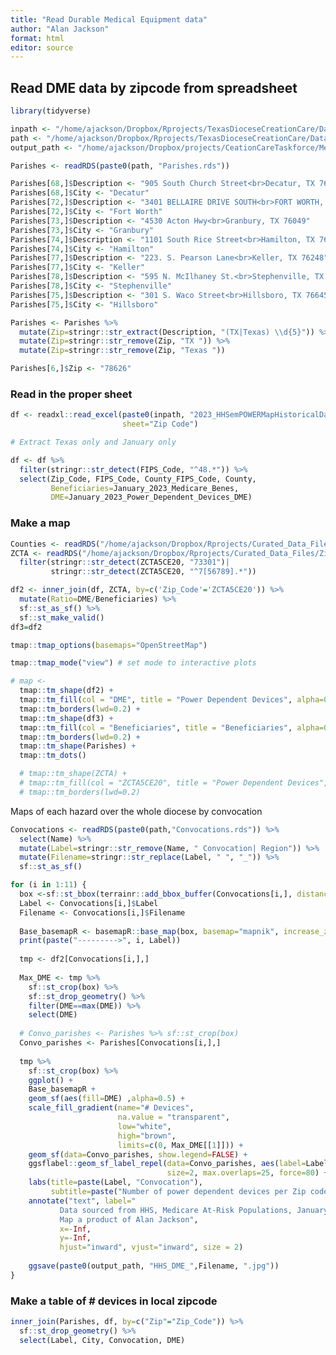 ```yaml
---
title: "Read Durable Medical Equipment data"
author: "Alan Jackson"
format: html
editor: source
---
```


## Read DME data by zipcode from spreadsheet

```r

library(tidyverse)

inpath <- "/home/ajackson/Dropbox/Rprojects/TexasDioceseCreationCare/Data/Medicare/"
path <- "/home/ajackson/Dropbox/Rprojects/TexasDioceseCreationCare/Data/"
output_path <- "/home/ajackson/Dropbox/projects/CeationCareTaskforce/Medicare/"

Parishes <- readRDS(paste0(path, "Parishes.rds"))  

Parishes[68,]$Description <- "905 South Church Street<br>Decatur, TX 76234" 
Parishes[68,]$City <- "Decatur" 
Parishes[72,]$Description <- "3401 BELLAIRE DRIVE SOUTH<br>FORT WORTH, TX 76109" 
Parishes[72,]$City <- "Fort Worth" 
Parishes[73,]$Description <- "4530 Acton Hwy<br>Granbury, TX 76049" 
Parishes[73,]$City <- "Granbury" 
Parishes[74,]$Description <- "1101 South Rice Street<br>Hamilton, TX 76531" 
Parishes[74,]$City <- "Hamilton" 
Parishes[77,]$Description <- "223. S. Pearson Lane<br>Keller, TX 76248" 
Parishes[77,]$City <- "Keller" 
Parishes[78,]$Description <- "595 N. McIlhaney St.<br>Stephenville, TX 76401" 
Parishes[78,]$City <- "Stephenville" 
Parishes[75,]$Description <- "301 S. Waco Street<br>Hillsboro, TX 76645" 
Parishes[75,]$City <- "Hillsboro" 

Parishes <- Parishes %>% 
  mutate(Zip=stringr::str_extract(Description, "(TX|Texas) \\d{5}")) %>%
  mutate(Zip=stringr::str_remove(Zip, "TX ")) %>% 
  mutate(Zip=stringr::str_remove(Zip, "Texas "))

Parishes[6,]$Zip <- "78626"

```

### Read in the proper sheet

```r

df <- readxl::read_excel(paste0(inpath, "2023_HHSemPOWERMapHistoricalDataset.xlsx"),
                         sheet="Zip Code")

# Extract Texas only and January only

df <- df %>% 
  filter(stringr::str_detect(FIPS_Code, "^48.*")) %>% 
  select(Zip_Code, FIPS_Code, County_FIPS_Code, County, 
         Beneficiaries=January_2023_Medicare_Benes,
         DME=January_2023_Power_Dependent_Devices_DME)


```

### Make a map

```r

Counties <- readRDS("/home/ajackson/Dropbox/Rprojects/Curated_Data_Files/Texas_Counties/County_Outlines.rds")
ZCTA <- readRDS("/home/ajackson/Dropbox/Rprojects/Curated_Data_Files/Zipcodes/ZCTA_polygons_2020.rds") %>% 
  filter(stringr::str_detect(ZCTA5CE20, "73301")|
         stringr::str_detect(ZCTA5CE20, "^7[56789].*"))

df2 <- inner_join(df, ZCTA, by=c('Zip_Code'='ZCTA5CE20')) %>% 
  mutate(Ratio=DME/Beneficiaries) %>% 
  sf::st_as_sf() %>% 
  sf::st_make_valid()
df3=df2

tmap::tmap_options(basemaps="OpenStreetMap")

tmap::tmap_mode("view") # set mode to interactive plots

# map <- 
  tmap::tm_shape(df2) + 
  tmap::tm_fill(col = "DME", title = "Power Dependent Devices", alpha=0.5, style="pretty")+
  tmap::tm_borders(lwd=0.2) +
  tmap::tm_shape(df3) +
  tmap::tm_fill(col = "Beneficiaries", title = "Beneficiaries", alpha=0.5, style="pretty")+
  tmap::tm_borders(lwd=0.2) +
  tmap::tm_shape(Parishes) + 
  tmap::tm_dots()

  # tmap::tm_shape(ZCTA) + 
  # tmap::tm_fill(col = "ZCTA5CE20", title = "Power Dependent Devices", alpha=0.5, style="pretty")+
  # tmap::tm_borders(lwd=0.2) 
```

Maps of each hazard over the whole diocese by convocation

```r

Convocations <- readRDS(paste0(path,"Convocations.rds")) %>% 
  select(Name) %>% 
  mutate(Label=stringr::str_remove(Name, " Convocation| Region")) %>% 
  mutate(Filename=stringr::str_replace(Label, " ", "_")) %>% 
  sf::st_as_sf()

for (i in 1:11) {
  box <-sf::st_bbox(terrainr::add_bbox_buffer(Convocations[i,], distance=5000)) # 5 kilometers
  Label <- Convocations[i,]$Label
  Filename <- Convocations[i,]$Filename
  
  Base_basemapR <- basemapR::base_map(box, basemap="mapnik", increase_zoom=2)
  print(paste("--------->", i, Label))
  
  tmp <- df2[Convocations[i,],]
  
  Max_DME <- tmp %>% 
    sf::st_crop(box) %>% 
    sf::st_drop_geometry() %>% 
    filter(DME==max(DME)) %>% 
    select(DME)
  
  # Convo_parishes <- Parishes %>% sf::st_crop(box)
  Convo_parishes <- Parishes[Convocations[i,],]
  
  tmp %>% 
    sf::st_crop(box) %>% 
    ggplot() +
    Base_basemapR +
    geom_sf(aes(fill=DME) ,alpha=0.5) +
    scale_fill_gradient(name="# Devices", 
                        na.value = "transparent", 
                        low="white", 
                        high="brown",
                        limits=c(0, Max_DME[[1]])) +
    geom_sf(data=Convo_parishes, show.legend=FALSE) +
    ggsflabel::geom_sf_label_repel(data=Convo_parishes, aes(label=Label), 
                                   size=2, max.overlaps=25, force=80) +
    labs(title=paste(Label, "Convocation"),
         subtitle=paste("Number of power dependent devices per Zip code")) +
    annotate("text", label="
           Data sourced from HHS, Medicare At-Risk Populations, January 2023 
           Map a product of Alan Jackson", 
           x=-Inf, 
           y=-Inf,
           hjust="inward", vjust="inward", size = 2)
  
    ggsave(paste0(output_path, "HHS_DME_",Filename, ".jpg"))
}

```

###   Make a table of # devices in local zipcode

```r

inner_join(Parishes, df, by=c("Zip"="Zip_Code")) %>%
  sf::st_drop_geometry() %>% 
  select(Label, City, Convocation, DME)


```




